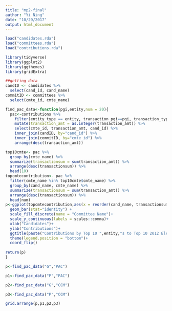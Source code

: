 ```yaml
---
title: "mp2-final"
author: "Yi Ning"
date: "10/29/2017"
output: html_document
---
```


```r
load("candidates.rda")
load("committees.rda")
load("contributions.rda")
```
```r
library(tidyverse)
library(ggplot2)
library(ggthemes)
library(gridExtra)
```
```r
##getting data
candID <- candidates %>%
  select(cand_id, cand_name) 
commitID <- committees %>%
  select(cmte_id, cmte_name)
```
```r
find_pac_data<-function(pgi,entity,num = 20){
  pac<-contributions %>%
    filter(entity_type == entity, transaction_pgi==pgi, transaction_type!= "24A") %>%
    mutate(transaction_amt = as.integer(transaction_amt)) %>% 
    select(cmte_id, transaction_amt, cand_id) %>%
    inner_join(candID, by="cand_id") %>%
    inner_join(commitID, by="cmte_id") %>%
    arrange(desc(transaction_amt)) 

top10cmte<- pac %>% 
  group_by(cmte_name) %>% 
  summarize(transactionsum = sum(transaction_amt)) %>% 
  arrange(desc(transactionsum)) %>% 
  head(10)
topcmtecontribution<- pac %>% 
  filter(cmte_name %in% top10cmte$cmte_name) %>% 
  group_by(cand_name, cmte_name) %>% 
  summarize(transactionsum = sum(transaction_amt)) %>% 
  arrange(desc(transactionsum)) %>% 
  head(num)
p<-ggplot(topcmtecontribution,aes(x = reorder(cand_name, transactionsum), y = transactionsum, fill = cmte_name))+
  geom_bar(stat="identity") +
  scale_fill_discrete(name = "Committee Name")+
  scale_y_continuous(labels = scales::comma)+
  xlab("Candidates")+
  ylab("Contributions")+
  ggtitle(paste("Contributions by Top 10 ",entity,"s to Top 10 2012 Election Candidates (type:",pgi,")", sep=""))+
  theme(legend.position = "bottom")+
  coord_flip()
  
return(p)
}
```
```r
p<-find_pac_data("G","PAC")

p1<-find_pac_data("P","PAC")

p2<-find_pac_data("G","CCM")

p3<-find_pac_data("P","CCM")

```
```r
grid.arrange(p,p1,p2,p3)
```
